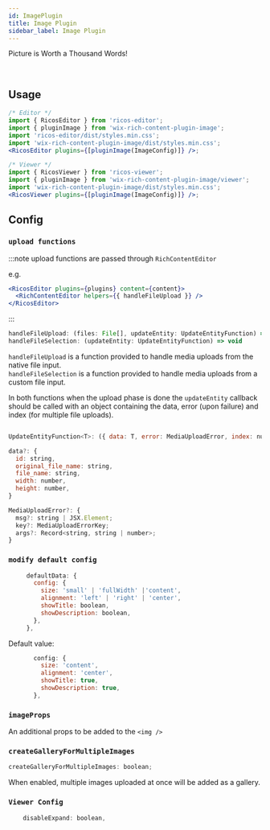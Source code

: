 ```yaml
---
id: ImagePlugin
title: Image Plugin
sidebar_label: Image Plugin
---
```



Picture is Worth a Thousand Words!

<div className="card">
  <RicosEditorWithHelpers
    content={createContent('Add an image')}
    placeholder={'Type here!'}
    plugins={[pluginImage()]}
    handleFileUpload={mockImageNativeUploadFunc}
  />
</div>
<br />

## Usage

```jsx
/* Editor */
import { RicosEditor } from 'ricos-editor';
import { pluginImage } from 'wix-rich-content-plugin-image';
import 'ricos-editor/dist/styles.min.css';
import 'wix-rich-content-plugin-image/dist/styles.min.css';
<RicosEditor plugins={[pluginImage(ImageConfig)]} />;

/* Viewer */
import { RicosViewer } from 'ricos-viewer';
import { pluginImage } from 'wix-rich-content-plugin-image/viewer';
import 'wix-rich-content-plugin-image/dist/styles.min.css';
<RicosViewer plugins={[pluginImage(ImageConfig)]} />;
```

## Config

### `upload functions`

:::note
upload functions are passed through `RichContentEditor`

e.g.

```jsx
<RicosEditor plugins={plugins} content={content}>
  <RichContentEditor helpers={{ handleFileUpload }} />
</RicosEditor>
```

:::

```jsx
handleFileUpload: (files: File[], updateEntity: UpdateEntityFunction) => void
handleFileSelection: (updateEntity: UpdateEntityFunction) => void
```

`handleFileUpload` is a function provided to handle media uploads from the native file input. <br />
`handleFileSelection` is a function provided to handle media uploads from a custom file input.

In both functions when the upload phase is done the `updateEntity` callback should be called with an object containing the data, error (upon failure) and index (for multiple file uploads).

```jsx

UpdateEntityFunction<T>: ({ data: T, error: MediaUploadError, index: number }) => void

data?: {
  id: string,
  original_file_name: string,
  file_name: string,
  width: number,
  height: number,
}

MediaUploadError?: {
  msg?: string | JSX.Element;
  key?: MediaUploadErrorKey;
  args?: Record<string, string | number>;
}
```

### `modify default config`

```jsx
     defaultData: {
       config: {
         size: 'small' | 'fullWidth' |'content',
         alignment: 'left' | 'right' | 'center',
         showTitle: boolean,
         showDescription: boolean,
       },
     },
```

Default value:

```jsx
       config: {
         size: 'content',
         alignment: 'center',
         showTitle: true,
         showDescription: true,
       },
```

### `imageProps`

An additional props to be added to the `<img />`

### `createGalleryForMultipleImages`

```jsx
createGalleryForMultipleImages: boolean;
```

When enabled, multiple images uploaded at once will be added as a gallery.

### `Viewer Config`

```jsx
    disableExpand: boolean,
```

<br />
